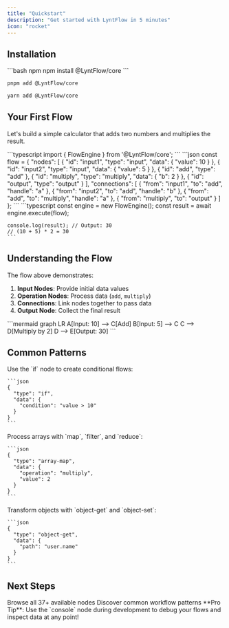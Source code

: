 ```yaml
---
title: "Quickstart"
description: "Get started with LyntFlow in 5 minutes"
icon: "rocket"
---
```


## Installation

<CodeGroup>
```bash npm
npm install @LyntFlow/core
```

```bash pnpm
pnpm add @LyntFlow/core
```

```bash yarn
yarn add @LyntFlow/core
```
</CodeGroup>

## Your First Flow

Let's build a simple calculator that adds two numbers and multiplies the result.

<Steps>
  <Step title="Import the Engine">
    ```typescript
    import { FlowEngine } from '@LyntFlow/core';
    ```
  </Step>

  <Step title="Define Your Flow">
    ```json
    const flow = {
      "nodes": [
        {
          "id": "input1",
          "type": "input",
          "data": { "value": 10 }
        },
        {
          "id": "input2",
          "type": "input",
          "data": { "value": 5 }
        },
        {
          "id": "add",
          "type": "add"
        },
        {
          "id": "multiply",
          "type": "multiply",
          "data": { "b": 2 }
        },
        {
          "id": "output",
          "type": "output"
        }
      ],
      "connections": [
        { "from": "input1", "to": "add", "handle": "a" },
        { "from": "input2", "to": "add", "handle": "b" },
        { "from": "add", "to": "multiply", "handle": "a" },
        { "from": "multiply", "to": "output" }
      ]
    };
    ```
  </Step>

  <Step title="Execute">
    ```typescript
    const engine = new FlowEngine();
    const result = await engine.execute(flow);

    console.log(result); // Output: 30
    // (10 + 5) * 2 = 30
    ```
  </Step>
</Steps>

## Understanding the Flow

The flow above demonstrates:

1. **Input Nodes**: Provide initial data values
2. **Operation Nodes**: Process data (`add`, `multiply`)
3. **Connections**: Link nodes together to pass data
4. **Output Node**: Collect the final result

<Frame>
```mermaid
graph LR
    A[Input: 10] --> C[Add]
    B[Input: 5] --> C
    C --> D[Multiply by 2]
    D --> E[Output: 30]
```
</Frame>

## Common Patterns

<AccordionGroup>
  <Accordion title="Conditional Logic" icon="code-branch">
    Use the `if` node to create conditional flows:

    ```json
    {
      "type": "if",
      "data": {
        "condition": "value > 10"
      }
    }
    ```
  </Accordion>

  <Accordion title="Array Processing" icon="list">
    Process arrays with `map`, `filter`, and `reduce`:

    ```json
    {
      "type": "array-map",
      "data": {
        "operation": "multiply",
        "value": 2
      }
    }
    ```
  </Accordion>

  <Accordion title="Data Transformation" icon="wand-magic-sparkles">
    Transform objects with `object-get` and `object-set`:

    ```json
    {
      "type": "object-get",
      "data": {
        "path": "user.name"
      }
    }
    ```
  </Accordion>
</AccordionGroup>

## Next Steps

<CardGroup cols={2}>
  <Card title="Explore Nodes" icon="cubes" href="/nodes/data-input">
    Browse all 37+ available nodes
  </Card>

  <Card title="Learn Patterns" icon="lightbulb" href="/introduction">
    Discover common workflow patterns
  </Card>
</CardGroup>

<Tip>
  **Pro Tip**: Use the `console` node during development to debug your flows and inspect data at any point!
</Tip>

